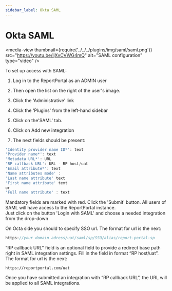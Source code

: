 ```yaml
---
sidebar_label: Okta SAML
---
```


# Okta SAML

<media-view thumbnail={require('../../../plugins/img/saml/saml.png')} src="https://youtu.be/ljXvCVWG4mQ" alt="SAML configuration" type="video" />

To set up access with SAML:

1. Log in to the ReportPortal as an ADMIN user

2. Then open the list on the right of the user's image.

3. Click the 'Administrative' link

4. Click the 'Plugins' from the left-hand sidebar

5. Click on the'SAML' tab.

6. Click on Add new integration

7. The next fields should be present:

```javascript 
'Identity provider name ID*': text
'Provider name*': text
'Metadata URL*': URL
'RP callback URL': URL - RP host/uat
'Email attribute*': text
'Name attributes mode' : 
'Last name attribute' text
'First name attribute' text
or
'Full name attribute' : text
  ```

Mandatory fields are marked with red.
Click the 'Submit' button.
All users of SAML will have access to the ReportPortal instance.  
Just click on the button 'Login with SAML' and choose a needed integration from the drop-down


On Octa side you should to specify SSO url. The format for url is the next:

```java
https://your domain adress/uat/saml/sp/SSO/alias/report-portal-sp
```

“RP callback URL” field is an optional field to provide a redirect base path right in SAML integration settings. Fill in the field in format “RP host/uat”. The format for url is the next:

```
https://reportportal.com/uat
```
Once you have submitted an integration with “RP callback URL”, the URL will be applied to all SAML integrations.